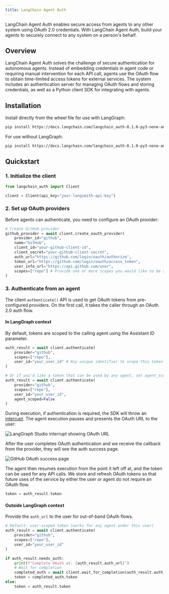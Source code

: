 ```yaml
---
title: LangChain Agent Auth
---
```

LangChain Agent Auth enables secure access from agents to any other system using OAuth 2.0 credentials. With LangChain Agent Auth, build your agents to securely connect to any system on a person's behalf.

## Overview

LangChain Agent Auth solves the challenge of secure authentication for autonomous agents. Instead of embedding credentials in agent code or requiring manual intervention for each API call, agents use the OAuth flow to obtain time-limited access tokens for external services. The system includes an authentication server for managing OAuth flows and storing credentials, as well as a Python client SDK for integrating with agents.


## Installation

Install directly from the wheel file for use with LangGraph:

```bash
pip install https://docs.langchain.com/langchain_auth-0.1.0-py3-none-any.whl[langgraph]
```

For use without LangGraph:

```bash
pip install https://docs.langchain.com/langchain_auth-0.1.0-py3-none-any.whl
```


## Quickstart

### 1. Initialize the client

```python
from langchain_auth import Client

client = Client(api_key="your-langsmith-api-key")
```

### 2. Set up OAuth providers

Before agents can authenticate, you need to configure an OAuth provider:

```python
# Create GitHub provider
github_provider = await client.create_oauth_provider(
    provider_id="github",
    name="GitHub",
    client_id="your-github-client-id",
    client_secret="your-github-client-secret",
    auth_url="https://github.com/login/oauth/authorize",
    token_url="https://github.com/login/oauth/access_token",
    user_info_url="https://api.github.com/user",
    scopes=["repo"] # Provide one or more scopes you would like to be available for this provider
)
```

### 3. Authenticate from an agent

The client `authenticate()` API is used to get OAuth tokens from pre-configured providers. On the first call, it takes the caller through an OAuth 2.0 auth flow.

#### In LangGraph context

By default, tokens are scoped to the calling agent using the Assistant ID parameter.

```python
auth_result = await client.authenticate(
    provider="github",
    scopes=["repo"],
    user_id="your_user_id" # Any unique identifier to scope this token to the human caller
)

# Or if you'd like a token that can be used by any agent, set agent_scoped=False
auth_result = await client.authenticate(
    provider="github",
    scopes=["repo"],
    user_id="your_user_id",
    agent_scoped=False
)
```

During execution, if authentication is required, the SDK will throw an [interrupt](https://langchain-ai.github.io/langgraph/how-tos/human_in_the_loop/add-human-in-the-loop/#pause-using-interrupt). The agent execution pauses and presents the OAuth URL to the user:

![LangGraph Studio interrupt showing OAuth URL](./images/langgraph-auth-interrupt.png)

After the user completes OAuth authentication and we receive the callback from the provider, they will see the auth success page.

![GitHub OAuth success page](./images/github-auth-success.png)

The agent then resumes execution from the point it left off at, and the token can be used for any API calls. We store and refresh OAuth tokens so that future uses of the service by either the user or agent do not require an OAuth flow.

```python
token = auth_result.token
```

#### Outside LangGraph context

Provide the `auth_url` to the user for out-of-band OAuth flows.


```python
# Default: user-scoped token (works for any agent under this user)
auth_result = await client.authenticate(
    provider="github",
    scopes=["repo"],
    user_id="your_user_id"
)

if auth_result.needs_auth:
    print(f"Complete OAuth at: {auth_result.auth_url}")
    # Wait for completion
    completed_auth = await client.wait_for_completion(auth_result.auth_id)
    token = completed_auth.token
else:
    token = auth_result.token
```
